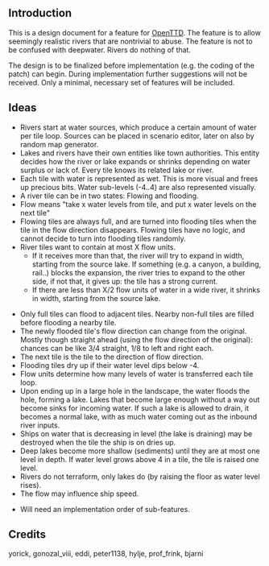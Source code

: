 ==Introduction==
This is a design document for a feature for [http://openttd.org OpenTTD]. The feature 
is to allow seemingly realistic rivers that are nontrivial to abuse. The feature is
not to be confused with deepwater. Rivers do nothing of that.

The design is to be finalized before implementation (e.g. the coding of the patch) 
can begin. During implementation further suggestions will not be received.
Only a minimal, necessary set of features will be included.

==Ideas==

*Rivers start at water sources, which produce a certain amount of water per tile loop. Sources can be placed in scenario editor, later on also by random map generator.
*Lakes and rivers have their own entities like town authorities. This entity decides how the river or lake expands or shrinks depending on water surplus or lack of. Every tile knows its related lake or river.
*Each tile with water is represented as wet. This is more visual and frees up precious bits. Water sub-levels (-4..4) are also represented visually.
*A river tile can be in two states: Flowing and flooding.
*Flow means "take x water levels from tile, and put x water levels on the next tile"
*Flowing tiles are always full, and are turned into flooding tiles when the tile in the flow direction disappears. Flowing tiles have no logic, and cannot decide to turn into flooding tiles randomly.
*River tiles want to contain at most X flow units. 
**If it receives more than that, the river will try to expand in width, starting from the source lake. If something (e.g. a canyon, a building, rail..) blocks the expansion, the river tries to expand to the other side, if not that, it gives up: the tile has a strong current.
**If there are less than X/2 flow units of water in a wide river, it shrinks in width, starting from the source lake. 


*Only full tiles can flood to adjacent tiles. Nearby non-full tiles are filled before flooding a nearby tile.
*The newly flooded tile's flow direction can change from the original. Mostly though straight ahead (using the flow direction of the original): chances can be like 3/4 straight, 1/8 to left and right each.
*The next tile is the tile to the direction of flow direction.
*Flooding tiles dry up if their water level dips below -4.
*Flow units determine how many levels of water is transferred each tile loop.
*Upon ending up in a large hole in the landscape, the water floods the hole, forming a lake. Lakes that become large enough without a way out become sinks for incoming water. If such a lake is allowed to drain, it becomes a normal lake, with as much water coming out as the inbound river inputs.
*Ships on water that is decreasing in level (the lake is draining) may be destroyed when the tile the ship is on dries up.
*Deep lakes become more shallow (sediments) until they are at most one level in depth. If water level grows above 4 in a tile, the tile is raised one level.
*Rivers do not terraform, only lakes do (by raising the floor as water level rises).
*The flow may influence ship speed.


*Will need an implementation order of sub-features.

==Credits==

yorick, gonozal_viii, eddi, peter1138, hylje, prof_frink, bjarni